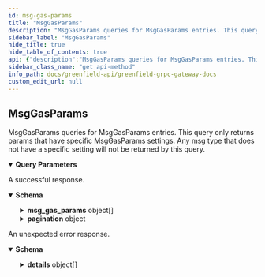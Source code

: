 ```yaml
---
id: msg-gas-params
title: "MsgGasParams"
description: "MsgGasParams queries for MsgGasParams entries. This query only returns params that have specific MsgGasParams settings. Any msg type that does not have a specific setting will not be returned by this query."
sidebar_label: "MsgGasParams"
hide_title: true
hide_table_of_contents: true
api: {"description":"MsgGasParams queries for MsgGasParams entries. This query only returns params that have specific MsgGasParams settings. Any msg type that does not have a specific setting will not be returned by this query.","operationId":"MsgGasParams","responses":{"200":{"description":"A successful response.","content":{"*/*":{"schema":{"type":"object","properties":{"msg_gas_params":{"type":"array","items":{"type":"object","properties":{"msg_type_url":{"type":"string"},"fixed_type":{"description":"fixed_type specifies fixed type gas params.","type":"object","properties":{"fixed_gas":{"type":"string","format":"uint64","title":"fixed_gas is the gas cost for a fixed type msg"}}},"grant_type":{"description":"grant_type specifies dynamic type gas params for msg/grant.","type":"object","properties":{"fixed_gas":{"type":"string","format":"uint64","title":"fixed_gas is the base gas cost for a dynamic type msg"},"gas_per_item":{"type":"string","format":"uint64","title":"gas_per_item is the gas cost for a dynamic type msg per item"}}},"multi_send_type":{"description":"grant_type specifies dynamic type gas params for msg/multiSend.","type":"object","properties":{"fixed_gas":{"type":"string","format":"uint64","title":"fixed_gas is the base gas cost for a dynamic type msg"},"gas_per_item":{"type":"string","format":"uint64","title":"gas_per_item is the gas cost for a dynamic type msg per item"}}},"grant_allowance_type":{"description":"grant_type specifies dynamic type gas params for msg/grantAllowance.","type":"object","properties":{"fixed_gas":{"type":"string","format":"uint64","title":"fixed_gas is the base gas cost for a dynamic type msg"},"gas_per_item":{"type":"string","format":"uint64","title":"gas_per_item is the gas cost for a dynamic type msg per item"}}}},"title":"MsgGasParams defines gas consumption for a msg type"}},"pagination":{"description":"pagination defines the pagination in the response. This field is only\npopulated if the msg_type_urls field in the request is empty.","type":"object","properties":{"next_key":{"type":"string","format":"byte","description":"next_key is the key to be passed to PageRequest.key to\nquery the next page most efficiently. It will be empty if\nthere are no more results."},"total":{"type":"string","format":"uint64","title":"total is total number of results available if PageRequest.count_total\nwas set, its value is undefined otherwise"}}}},"description":"QueryMsgGasParamsResponse defines the RPC response of a MsgGasParams query."}}}},"default":{"description":"An unexpected error response.","content":{"*/*":{"schema":{"type":"object","properties":{"error":{"type":"string"},"code":{"type":"integer","format":"int32"},"message":{"type":"string"},"details":{"type":"array","items":{"type":"object","properties":{"type_url":{"type":"string"},"value":{"type":"string","format":"byte"}}}}}}}}}},"parameters":[{"name":"msg_type_urls","description":"msg_type_urls is the specific type urls you want look up. Leave empty to get all entries.","in":"query","required":false,"explode":true,"schema":{"type":"array","items":{"type":"string"}}},{"name":"pagination.key","description":"key is a value returned in PageResponse.next_key to begin\nquerying the next page most efficiently. Only one of offset or key\nshould be set.","in":"query","required":false,"schema":{"type":"string","format":"byte"}},{"name":"pagination.offset","description":"offset is a numeric offset that can be used when key is unavailable.\nIt is less efficient than using key. Only one of offset or key should\nbe set.","in":"query","required":false,"schema":{"type":"string","format":"uint64"}},{"name":"pagination.limit","description":"limit is the total number of results to be returned in the result page.\nIf left empty it will default to a value to be set by each app.","in":"query","required":false,"schema":{"type":"string","format":"uint64"}},{"name":"pagination.count_total","description":"count_total is set to true  to indicate that the result set should include\na count of the total number of items available for pagination in UIs.\ncount_total is only respected when offset is used. It is ignored when key\nis set.","in":"query","required":false,"schema":{"type":"boolean"}},{"name":"pagination.reverse","description":"reverse is set to true if results are to be returned in the descending order.\n\nSince: cosmos-sdk 0.43","in":"query","required":false,"schema":{"type":"boolean"}}],"tags":["Gas"],"method":"get","path":"/cosmos/gashub/v1beta1/msg_gas_params","servers":[{"url":"https://greenfield-chain.bnbchain.org","description":"Mainnet RPC (uses live data)"},{"url":"https://gnfd-testnet-fullnode-tendermint-us.bnbchain.org","description":"Testnet RPC (uses test data)"}],"info":{"title":"Greenfield - gRPC Gateway docs","description":"A REST interface for state queries","version":"1.0.0"},"postman":{"name":"MsgGasParams","description":{"content":"MsgGasParams queries for MsgGasParams entries. This query only returns params that have specific MsgGasParams settings. Any msg type that does not have a specific setting will not be returned by this query.","type":"text/plain"},"url":{"path":["cosmos","gashub","v1beta1","msg_gas_params"],"host":["{{baseUrl}}"],"query":[{"disabled":false,"description":{"content":"msg_type_urls is the specific type urls you want look up. Leave empty to get all entries.","type":"text/plain"},"key":"msg_type_urls","value":""},{"disabled":false,"description":{"content":"key is a value returned in PageResponse.next_key to begin\nquerying the next page most efficiently. Only one of offset or key\nshould be set.","type":"text/plain"},"key":"pagination.key","value":""},{"disabled":false,"description":{"content":"offset is a numeric offset that can be used when key is unavailable.\nIt is less efficient than using key. Only one of offset or key should\nbe set.","type":"text/plain"},"key":"pagination.offset","value":""},{"disabled":false,"description":{"content":"limit is the total number of results to be returned in the result page.\nIf left empty it will default to a value to be set by each app.","type":"text/plain"},"key":"pagination.limit","value":""},{"disabled":false,"description":{"content":"count_total is set to true  to indicate that the result set should include\na count of the total number of items available for pagination in UIs.\ncount_total is only respected when offset is used. It is ignored when key\nis set.","type":"text/plain"},"key":"pagination.count_total","value":""},{"disabled":false,"description":{"content":"reverse is set to true if results are to be returned in the descending order.\n\nSince: cosmos-sdk 0.43","type":"text/plain"},"key":"pagination.reverse","value":""}],"variable":[]},"header":[{"key":"Accept","value":"*/*"}],"method":"GET"}}
sidebar_class_name: "get api-method"
info_path: docs/greenfield-api/greenfield-grpc-gateway-docs
custom_edit_url: null
---
```



## MsgGasParams



MsgGasParams queries for MsgGasParams entries. This query only returns params that have specific MsgGasParams settings. Any msg type that does not have a specific setting will not be returned by this query.

<details style={{"marginBottom":"1rem"}} data-collapsed={false} open={true}><summary style={{}}><strong>Query Parameters</strong></summary><div><ul><ParamsItem className={"paramsItem"} param={{"name":"msg_type_urls","description":"msg_type_urls is the specific type urls you want look up. Leave empty to get all entries.","in":"query","required":false,"explode":true,"schema":{"type":"array","items":{"type":"string"}}}}></ParamsItem><ParamsItem className={"paramsItem"} param={{"name":"pagination.key","description":"key is a value returned in PageResponse.next_key to begin\nquerying the next page most efficiently. Only one of offset or key\nshould be set.","in":"query","required":false,"schema":{"type":"string","format":"byte"}}}></ParamsItem><ParamsItem className={"paramsItem"} param={{"name":"pagination.offset","description":"offset is a numeric offset that can be used when key is unavailable.\nIt is less efficient than using key. Only one of offset or key should\nbe set.","in":"query","required":false,"schema":{"type":"string","format":"uint64"}}}></ParamsItem><ParamsItem className={"paramsItem"} param={{"name":"pagination.limit","description":"limit is the total number of results to be returned in the result page.\nIf left empty it will default to a value to be set by each app.","in":"query","required":false,"schema":{"type":"string","format":"uint64"}}}></ParamsItem><ParamsItem className={"paramsItem"} param={{"name":"pagination.count_total","description":"count_total is set to true  to indicate that the result set should include\na count of the total number of items available for pagination in UIs.\ncount_total is only respected when offset is used. It is ignored when key\nis set.","in":"query","required":false,"schema":{"type":"boolean"}}}></ParamsItem><ParamsItem className={"paramsItem"} param={{"name":"pagination.reverse","description":"reverse is set to true if results are to be returned in the descending order.\n\nSince: cosmos-sdk 0.43","in":"query","required":false,"schema":{"type":"boolean"}}}></ParamsItem></ul></div></details><div><ApiTabs><TabItem label={"200"} value={"200"}><div>

A successful response.

</div><div><MimeTabs schemaType={"response"}><TabItem label={"*/*"} value={"*/*"}><SchemaTabs><TabItem label={"Schema"} value={"Schema"}><details style={{}} data-collapsed={false} open={true}><summary style={{"textAlign":"left"}}><strong>Schema</strong></summary><div style={{"textAlign":"left","marginLeft":"1rem"}}></div><ul style={{"marginLeft":"1rem"}}><SchemaItem collapsible={true} className={"schemaItem"}><details style={{}}><summary style={{}}><strong>msg_gas_params</strong><span style={{"opacity":"0.6"}}> object[]</span></summary><div style={{"marginLeft":"1rem"}}><li><div style={{"fontSize":"var(--ifm-code-font-size)","opacity":"0.6","marginLeft":"-.5rem","paddingBottom":".5rem"}}>Array [</div></li><SchemaItem collapsible={false} name={"msg_type_url"} required={false} schemaName={"string"} qualifierMessage={undefined} schema={{"type":"string"}}></SchemaItem><SchemaItem collapsible={true} className={"schemaItem"}><details style={{}}><summary style={{}}><strong>fixed_type</strong><span style={{"opacity":"0.6"}}> object</span></summary><div style={{"marginLeft":"1rem"}}><div style={{"marginTop":".5rem","marginBottom":".5rem"}}>

fixed_type specifies fixed type gas params.

</div><SchemaItem collapsible={false} name={"fixed_gas"} required={false} schemaName={"uint64"} qualifierMessage={undefined} schema={{"type":"string","format":"uint64","title":"fixed_gas is the gas cost for a fixed type msg"}}></SchemaItem></div></details></SchemaItem><SchemaItem collapsible={true} className={"schemaItem"}><details style={{}}><summary style={{}}><strong>grant_type</strong><span style={{"opacity":"0.6"}}> object</span></summary><div style={{"marginLeft":"1rem"}}><div style={{"marginTop":".5rem","marginBottom":".5rem"}}>

grant_type specifies dynamic type gas params for msg/grant.

</div><SchemaItem collapsible={false} name={"fixed_gas"} required={false} schemaName={"uint64"} qualifierMessage={undefined} schema={{"type":"string","format":"uint64","title":"fixed_gas is the base gas cost for a dynamic type msg"}}></SchemaItem><SchemaItem collapsible={false} name={"gas_per_item"} required={false} schemaName={"uint64"} qualifierMessage={undefined} schema={{"type":"string","format":"uint64","title":"gas_per_item is the gas cost for a dynamic type msg per item"}}></SchemaItem></div></details></SchemaItem><SchemaItem collapsible={true} className={"schemaItem"}><details style={{}}><summary style={{}}><strong>multi_send_type</strong><span style={{"opacity":"0.6"}}> object</span></summary><div style={{"marginLeft":"1rem"}}><div style={{"marginTop":".5rem","marginBottom":".5rem"}}>

grant_type specifies dynamic type gas params for msg/multiSend.

</div><SchemaItem collapsible={false} name={"fixed_gas"} required={false} schemaName={"uint64"} qualifierMessage={undefined} schema={{"type":"string","format":"uint64","title":"fixed_gas is the base gas cost for a dynamic type msg"}}></SchemaItem><SchemaItem collapsible={false} name={"gas_per_item"} required={false} schemaName={"uint64"} qualifierMessage={undefined} schema={{"type":"string","format":"uint64","title":"gas_per_item is the gas cost for a dynamic type msg per item"}}></SchemaItem></div></details></SchemaItem><SchemaItem collapsible={true} className={"schemaItem"}><details style={{}}><summary style={{}}><strong>grant_allowance_type</strong><span style={{"opacity":"0.6"}}> object</span></summary><div style={{"marginLeft":"1rem"}}><div style={{"marginTop":".5rem","marginBottom":".5rem"}}>

grant_type specifies dynamic type gas params for msg/grantAllowance.

</div><SchemaItem collapsible={false} name={"fixed_gas"} required={false} schemaName={"uint64"} qualifierMessage={undefined} schema={{"type":"string","format":"uint64","title":"fixed_gas is the base gas cost for a dynamic type msg"}}></SchemaItem><SchemaItem collapsible={false} name={"gas_per_item"} required={false} schemaName={"uint64"} qualifierMessage={undefined} schema={{"type":"string","format":"uint64","title":"gas_per_item is the gas cost for a dynamic type msg per item"}}></SchemaItem></div></details></SchemaItem><li><div style={{"fontSize":"var(--ifm-code-font-size)","opacity":"0.6","marginLeft":"-.5rem"}}>]</div></li></div></details></SchemaItem><SchemaItem collapsible={true} className={"schemaItem"}><details style={{}}><summary style={{}}><strong>pagination</strong><span style={{"opacity":"0.6"}}> object</span></summary><div style={{"marginLeft":"1rem"}}><div style={{"marginTop":".5rem","marginBottom":".5rem"}}>

pagination defines the pagination in the response. This field is only
populated if the msg_type_urls field in the request is empty.

</div><SchemaItem collapsible={false} name={"next_key"} required={false} schemaName={"byte"} qualifierMessage={undefined} schema={{"type":"string","format":"byte","description":"next_key is the key to be passed to PageRequest.key to\nquery the next page most efficiently. It will be empty if\nthere are no more results."}}></SchemaItem><SchemaItem collapsible={false} name={"total"} required={false} schemaName={"uint64"} qualifierMessage={undefined} schema={{"type":"string","format":"uint64","title":"total is total number of results available if PageRequest.count_total\nwas set, its value is undefined otherwise"}}></SchemaItem></div></details></SchemaItem></ul></details></TabItem><TabItem label={"Example (from schema)"} value={"Example (from schema)"}><ResponseSamples responseExample={"{\n  \"msg_gas_params\": [\n    {\n      \"msg_type_url\": \"string\",\n      \"fixed_type\": {\n        \"fixed_gas\": \"string\"\n      },\n      \"grant_type\": {\n        \"fixed_gas\": \"string\",\n        \"gas_per_item\": \"string\"\n      },\n      \"multi_send_type\": {\n        \"fixed_gas\": \"string\",\n        \"gas_per_item\": \"string\"\n      },\n      \"grant_allowance_type\": {\n        \"fixed_gas\": \"string\",\n        \"gas_per_item\": \"string\"\n      }\n    }\n  ],\n  \"pagination\": {\n    \"next_key\": \"string\",\n    \"total\": \"string\"\n  }\n}"} language={"json"}></ResponseSamples></TabItem></SchemaTabs></TabItem></MimeTabs></div></TabItem><TabItem label={"default"} value={"default"}><div>

An unexpected error response.

</div><div><MimeTabs schemaType={"response"}><TabItem label={"*/*"} value={"*/*"}><SchemaTabs><TabItem label={"Schema"} value={"Schema"}><details style={{}} data-collapsed={false} open={true}><summary style={{"textAlign":"left"}}><strong>Schema</strong></summary><div style={{"textAlign":"left","marginLeft":"1rem"}}></div><ul style={{"marginLeft":"1rem"}}><SchemaItem collapsible={false} name={"error"} required={false} schemaName={"string"} qualifierMessage={undefined} schema={{"type":"string"}}></SchemaItem><SchemaItem collapsible={false} name={"code"} required={false} schemaName={"int32"} qualifierMessage={undefined} schema={{"type":"integer","format":"int32"}}></SchemaItem><SchemaItem collapsible={false} name={"message"} required={false} schemaName={"string"} qualifierMessage={undefined} schema={{"type":"string"}}></SchemaItem><SchemaItem collapsible={true} className={"schemaItem"}><details style={{}}><summary style={{}}><strong>details</strong><span style={{"opacity":"0.6"}}> object[]</span></summary><div style={{"marginLeft":"1rem"}}><li><div style={{"fontSize":"var(--ifm-code-font-size)","opacity":"0.6","marginLeft":"-.5rem","paddingBottom":".5rem"}}>Array [</div></li><SchemaItem collapsible={false} name={"type_url"} required={false} schemaName={"string"} qualifierMessage={undefined} schema={{"type":"string"}}></SchemaItem><SchemaItem collapsible={false} name={"value"} required={false} schemaName={"byte"} qualifierMessage={undefined} schema={{"type":"string","format":"byte"}}></SchemaItem><li><div style={{"fontSize":"var(--ifm-code-font-size)","opacity":"0.6","marginLeft":"-.5rem"}}>]</div></li></div></details></SchemaItem></ul></details></TabItem><TabItem label={"Example (from schema)"} value={"Example (from schema)"}><ResponseSamples responseExample={"{\n  \"error\": \"string\",\n  \"code\": 0,\n  \"message\": \"string\",\n  \"details\": [\n    {\n      \"type_url\": \"string\",\n      \"value\": \"string\"\n    }\n  ]\n}"} language={"json"}></ResponseSamples></TabItem></SchemaTabs></TabItem></MimeTabs></div></TabItem></ApiTabs></div>
      